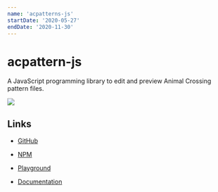 ```yaml
---
name: 'acpatterns-js'
startDate: '2020-05-27'
endDate: '2020-11-30'
---
```


# acpattern-js

A JavaScript programming library to edit and preview Animal Crossing pattern files.

<img src="./../.vuepress/assets/media/projects/staged/acpatterns-js.png" />

## Links

- [GitHub](https://github.com/DamSenViet/acpatterns-js)

- [NPM](https://www.npmjs.com/package/@damsenviet/acpatterns)

- [Playground](https://damsenviet.github.io/acpatterns-js/playground/)

- [Documentation](https://damsenviet.github.io/acpatterns-js/)
